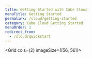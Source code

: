 ```yaml
---
title: Getting Started with Cube Cloud
menuTitle: Getting Started
permalink: /cloud/getting-started
category: Cube Cloud Getting Started
menuOrder: 1
redirect_from:
  - /cloud/quickstart
---
```


<Grid cols={2} imageSize={[56, 56]}>
  <GridItem
    url="getting-started/create"
    imageUrl="https://raw.githubusercontent.com/cube-js/cube.js/master/docs/static/icons/create-new.svg"
    title="Create new deployment"
  />
  <GridItem
    url="getting-started/create-from-existing"
    imageUrl="https://raw.githubusercontent.com/cube-js/cube.js/master/docs/static/icons/git.svg"
    title="Import existing project"
  />
</Grid>
